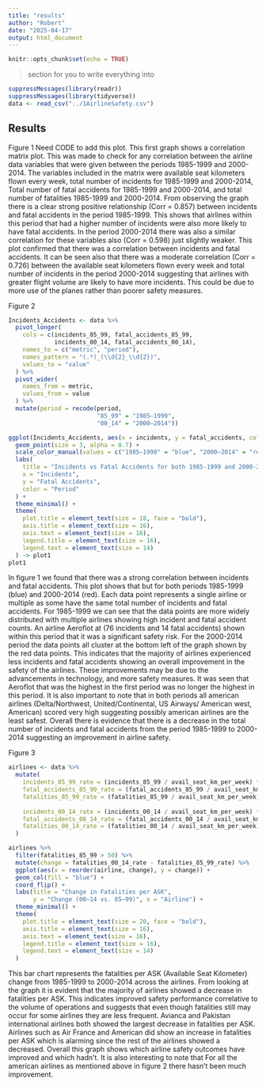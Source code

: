 ```yaml
---
title: "results"
author: "Robert"
date: "2025-04-17"
output: html_document
---
```


```r
knitr::opts_chunk$set(echo = TRUE)
```

> section for you to write everything into

```r
suppressMessages(library(readr))
suppressMessages(library(tidyverse))
data <- read_csv("../1AirlineSafety.csv")
```


## Results

Figure 1
Need CODE to add this plot.
This first graph shows a correlation matrix plot. This was made to check for any correlation between the airline data variables that were given between the periods 1985-1999 and 2000-2014. The variables included in the matrix were available seat kilometers flown every week, total number of incidents for 1985-1999 and 2000-2014, Total number of fatal accidents for 1985-1999 and 2000-2014, and total number of fatalities 1985-1999 and 2000-2014. 
From observing the graph there is a clear strong positive relationship (Corr = 0.857) between incidents and fatal accidents in the period 1985-1999. This shows that airlines within this period that had a higher number of incidents were also more likely to have fatal accidents. In the period 2000-2014 there was also a similar correlation for these variables also (Corr = 0.598) just slightly weaker. This plot confirmed that there was a correlation between incidents and fatal accidents. 
It can be seen also that there was a moderate correlation (Corr = 0.726) between the available seat kilometers flown every week and total number of incidents in the period 2000-2014 suggesting that airlines with greater flight volume are likely to have more incidents. This could be due to more use of the planes rather than poorer safety measures. 

Figure 2
```r
Incidents_Accidents <- data %>%
  pivot_longer(
    cols = c(incidents_85_99, fatal_accidents_85_99,
             incidents_00_14, fatal_accidents_00_14),
    names_to = c("metric", "period"),
    names_pattern = "(.*)_(\\d{2}_\\d{2})",
    values_to = "value"
  ) %>%
  pivot_wider(
    names_from = metric,
    values_from = value
  ) %>%
  mutate(period = recode(period,
                         "85_99" = "1985–1999",
                         "00_14" = "2000–2014"))

ggplot(Incidents_Accidents, aes(x = incidents, y = fatal_accidents, color = period)) +
  geom_point(size = 3, alpha = 0.7) +
  scale_color_manual(values = c("1985–1999" = "blue", "2000–2014" = "red")) +
  labs(
    title = "Incidents vs Fatal Accidents for both 1985-1999 and 2000-2014",
    x = "Incidents",
    y = "Fatal Accidents",
    color = "Period"
  ) +
  theme_minimal() +
  theme(
    plot.title = element_text(size = 18, face = "bold"),
    axis.title = element_text(size = 16),
    axis.text = element_text(size = 16),
    legend.title = element_text(size = 16),
    legend.text = element_text(size = 14)
  ) -> plot1
plot1
```

In figure 1 we found that there was a strong correlation between incidents and fatal accidents. This plot shows that but for both periods 1985-1999 (blue) and 2000-2014 (red). Each data point represents a single airline or multiple as some have the same total number of incidents and fatal accidents. For 1985-1999 we can see that the data points are more widely distributed with multiple airlines showing high incident and fatal accident counts. An airline Aeroflot at (76 incidents and 14 fatal accidents) shown within this period that it was a significant safety risk. 
For the 2000-2014 period the data points all cluster at the bottom left of the graph shown by the red data points. This indicates that the majority of airlines experienced less incidents and fatal accidents showing an overall improvement in the safety of the airlines. These improvements may be due to the advancements in technology, and more safety measures. It was seen that Aeroflot that was the highest in the first period was no longer the highest in this period. It is also important to note that in both periods all american airlines (Delta/Northwest, United/Continental, US Airways/ American west, American) scored very high suggesting possibly american airlines are the least safest.
Overall there is evidence that there is a decrease in the total number of incidents and fatal accidents from the period 1985-1999 to 2000-2014 suggesting an improvement in airline safety. 


Figure 3
```r
airlines <- data %>%
  mutate(
    incidents_85_99_rate = (incidents_85_99 / avail_seat_km_per_week) * 1e9,
    fatal_accidents_85_99_rate = (fatal_accidents_85_99 / avail_seat_km_per_week) * 1e9,
    fatalities_85_99_rate = (fatalities_85_99 / avail_seat_km_per_week) * 1e9,
    
    incidents_00_14_rate = (incidents_00_14 / avail_seat_km_per_week) * 1e9,
    fatal_accidents_00_14_rate = (fatal_accidents_00_14 / avail_seat_km_per_week) * 1e9,
    fatalities_00_14_rate = (fatalities_00_14 / avail_seat_km_per_week) * 1e9
  )

airlines %>%
  filter(fatalities_85_99 > 50) %>%
  mutate(change = fatalities_00_14_rate - fatalities_85_99_rate) %>%
  ggplot(aes(x = reorder(airline, change), y = change)) +
  geom_col(fill = "blue") +
  coord_flip() +
  labs(title = "Change in Fatalities per ASK",
       y = "Change (00–14 vs. 85–99)", x = "Airline") +
  theme_minimal() +
  theme(
    plot.title = element_text(size = 20, face = "bold"),
    axis.title = element_text(size = 16),
    axis.text = element_text(size = 16),
    legend.title = element_text(size = 16),
    legend.text = element_text(size = 14)
  )
```

This bar chart represents the fatalities per ASK (Available Seat Kilometer) change from 1985-1999 to 2000-2014 across the airlines. From looking at the graph it is evident that the majority of airlines showed a decrease in fatalities per ASK. This indicates improved safety performance correlative to the volume of operations and suggests that even though fatalities still may occur for some airlines they are less frequent. Avianca and Pakistan international airlines both showed the largest decrease in fatalities per ASK. Airlines such as Air France and American did show an increase in fatalities per ASK which is alarming since the rest of the airlines showed a decreased. Overall this graph shows which airline safety outcomes have improved and which hadn't. It is also interesting to note that For all the american airlines as mentioned above in figure 2 there hasn't been much improvement. 
